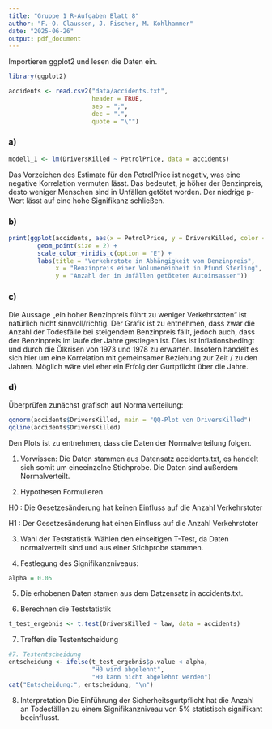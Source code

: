 ---
title: "Gruppe 1 R-Aufgaben Blatt 8"
author: "F.-O. Claussen, J. Fischer, M. Kohlhammer"
date: "2025-06-26"
output: pdf_document
---

Importieren ggplot2 und lesen die Daten ein.
```{r Einlesen}
library(ggplot2)

accidents <- read.csv2("data/accidents.txt",
                       header = TRUE,
                       sep = ";",
                       dec = ".",
                       quote = "\"")

```

### a)
```{r Aufgabe_a}
modell_1 <- lm(DriversKilled ~ PetrolPrice, data = accidents)
```
Das Vorzeichen des Estimate für den PetrolPrice ist negativ, was eine negative Korrelation vermuten lässt. Das bedeutet, je höher der Benzinpreis, desto weniger Menschen sind in Unfällen getötet worden. Der niedrige p-Wert lässt auf eine hohe Signifikanz schließen.

### b)
```{r fig.cap="Abbildung 1: Verkehrstote in Abhängigkeit vom Benzinpreis", fig.align='center'}
print(ggplot(accidents, aes(x = PetrolPrice, y = DriversKilled, color = date)) +
        geom_point(size = 2) +
        scale_color_viridis_c(option = "E") +
        labs(title = "Verkehrstote in Abhängigkeit vom Benzinpreis",
             x = "Benzinpreis einer Volumeneinheit in Pfund Sterling",
             y = "Anzahl der in Unfällen getöteten Autoinsassen"))

```

### c)
Die Aussage „ein hoher Benzinpreis führt zu weniger Verkehrstoten“ ist natürlich nicht sinnvoll/richtig. Der Grafik ist zu entnehmen, dass zwar die Anzahl der Todesfälle bei steigendem Benzinpreis fällt, jedoch auch, dass der Benzinpreis im laufe der Jahre gestiegen ist. Dies ist Inflationsbedingt und durch die Ölkrisen von 1973 und 1978 zu erwarten. Insofern handelt es sich hier um eine Korrelation mit gemeinsamer Beziehung zur Zeit / zu den Jahren. Möglich wäre viel eher ein Erfolg der Gurtpflicht über die Jahre.

### d)

Überprüfen zunächst grafisch auf Normalverteilung:
```{r fig.cap="Abbildung 2: Prüfung auf Normalverteilung", fig.align='center'}
qqnorm(accidents$DriversKilled, main = "QQ-Plot von DriversKilled")
qqline(accidents$DriversKilled)
```
Den Plots ist zu entnehmen, dass die Daten der Normalverteilung folgen. 

1. Vorwissen:
Die Daten stammen aus Datensatz accidents.txt, es handelt sich somit um eineeinzelne Stichprobe.
Die Daten sind außerdem Normalverteilt.

2. Hypothesen Formulieren

H0 : Die Gesetzesänderung hat keinen Einfluss auf die Anzahl Verkehrstoter

H1 : Der Gesetzesänderung hat einen Einfluss auf die Anzahl Verkehrstoter

3. Wahl der Teststatistik
Wählen den einseitigen T-Test, da Daten normalverteilt sind und aus einer Stichprobe stammen.

4. Festlegung des Signifikanzniveaus:
```{r alpha}
alpha = 0.05
```

5. Die erhobenen Daten stamen aus dem Datzensatz in accidents.txt.

6. Berechnen die Teststatistik
```{r Teststatiistik}
t_test_ergebnis <- t.test(DriversKilled ~ law, data = accidents)
```

7. Treffen die Testentscheidung
```{r Testentscheidung}
#7. Testentscheidung
entscheidung <- ifelse(t_test_ergebnis$p.value < alpha, 
                       "H0 wird abgelehnt", 
                       "H0 kann nicht abgelehnt werden")
cat("Entscheidung:", entscheidung, "\n")
```

8. Interpretation
Die Einführung der Sicherheitsgurtpflicht hat die Anzahl an Todesfällen zu 
einem Signifikanzniveau von 5% statistisch signifikant beeinflusst.
